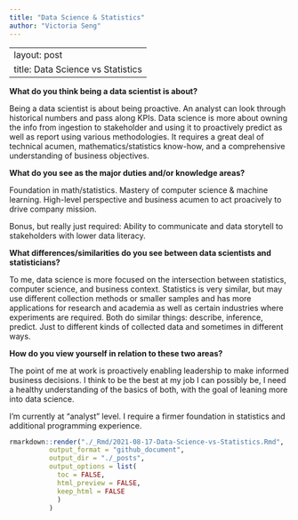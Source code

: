 ```yaml
---
title: "Data Science & Statistics"
author: "Victoria Seng"
---
```


---
layout: post
title: Data Science vs Statistics
---

**What do you think being a data scientist is about?**

Being a data scientist is about being proactive. An analyst can look through historical numbers and pass along KPIs. Data science is more about owning the info from ingestion to stakeholder and using it to proactively predict as well as report using various methodologies. It requires a great deal of technical acumen, mathematics/statistics know-how, and a comprehensive understanding of business objectives.

**What do you see as the major duties and/or knowledge areas?**

Foundation in math/statistics. Mastery of computer science & machine learning. High-level perspective and business acumen to act proacively to drive company mission.

Bonus, but really just required: Ability to communicate and data storytell to stakeholders with lower data literacy.

**What differences/similarities do you see between data scientists and statisticians?**

To me, data science is more focused on the intersection between statistics, computer science, and business context. Statistics is very similar, but may use different collection methods or smaller samples and has more applications for research and academia as well as certain industries where experiments are required. Both do similar things: describe, inference, predict. Just to different kinds of collected data and sometimes in different ways.

**How do you view yourself in relation to these two areas?**

The point of me at work is proactively enabling leadership to make informed business decisions. I think to be the best at my job I can possibly be, I need a healthy understanding of the basics of both, with the goal of leaning more into data science.

I'm currently at "analyst" level. I require a firmer foundation in statistics and additional programming experience. 

```r
rmarkdown::render("./_Rmd/2021-08-17-Data-Science-vs-Statistics.Rmd", 
          output_format = "github_document",
          output_dir = "./_posts", 
          output_options = list(
            toc = FALSE, 
            html_preview = FALSE, 
            keep_html = FALSE
            )
          )
```